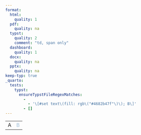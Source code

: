 ```yaml
---
format:
  html:
    quality: 1
  pdf:
    quality: na
  typst:
    quality: 2
    comment: "td, span only"
  dashboard:
    quality: 1
  docx:
    quality: na
  pptx:
    quality: na
keep-typ: true
_quarto:
  tests:
    typst:
      ensureTypstFileRegexMatches:
        -
          - '\[#set text\(fill: rgb\("#4682b47f"\)\); B\]'
        - []
---
```


```{=html}
<table>
    <tr><td>A</td><td style="color: #4682b4; opacity: 0.5">B</td></tr>
</table>
```

